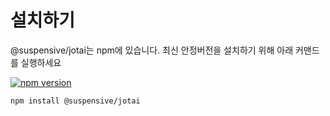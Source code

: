 # 설치하기

@suspensive/jotai는 npm에 있습니다. 최신 안정버전을 설치하기 위해 아래 커맨드를 실행하세요

[![npm version](https://img.shields.io/npm/v/@suspensive/jotai?color=000&labelColor=000&logo=npm)](https://www.npmjs.com/package/@suspensive/jotai)

```shell npm2yarn
npm install @suspensive/jotai
```
